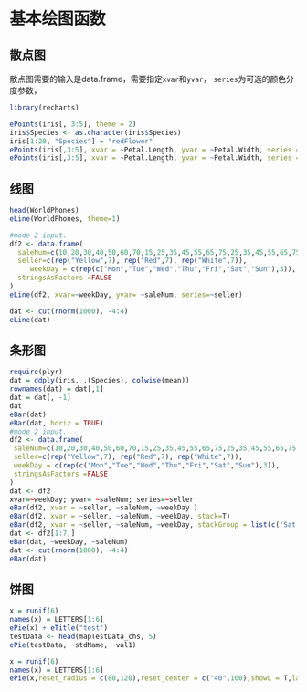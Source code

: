 # 基本绘图函数 {#baseFunction}

## 散点图

散点图需要的输入是data.frame，需要指定`xvar`和`yvar`， `series`为可选的颜色分度参数，

```r
library(recharts)
```


```r
ePoints(iris[, 3:5], theme = 2)
iris$Species <- as.character(iris$Species)
iris[1:20, "Species"] = "redFlower"
ePoints(iris[,3:5], xvar = ~Petal.Length, yvar = ~Petal.Width, series = ~Species, theme = 1)
ePoints(iris[,3:5], xvar = ~Petal.Length, yvar = ~Petal.Width, series = ~Species, theme = 6)
```




## 线图

```r
head(WorldPhones)
eLine(WorldPhones, theme=1)
```
```r
#mode 2 input.
df2 <- data.frame(
  saleNum=c(10,20,30,40,50,60,70,15,25,35,45,55,65,75,25,35,45,55,65,75,85),
  seller=c(rep("Yellow",7), rep("Red",7), rep("White",7)),
	 weekDay = c(rep(c("Mon","Tue","Wed","Thu","Fri","Sat","Sun"),3)),
  stringsAsFactors =FALSE
)
eLine(df2, xvar=~weekDay, yvar= ~saleNum, series=~seller)

dat <- cut(rnorm(1000), -4:4)
eLine(dat)
```


## 条形图
```r
require(plyr)
dat = ddply(iris, .(Species), colwise(mean))  
rownames(dat) = dat[,1]
dat = dat[, -1]
dat
eBar(dat)
eBar(dat, horiz = TRUE)
#mode 2 input.
df2 <- data.frame(
 saleNum=c(10,20,30,40,50,60,70,15,25,35,45,55,65,75,25,35,45,55,65,75,85),
 seller=c(rep("Yellow",7), rep("Red",7), rep("White",7)),
 weekDay = c(rep(c("Mon","Tue","Wed","Thu","Fri","Sat","Sun"),3)),
 stringsAsFactors =FALSE
)
dat <- df2
xvar=~weekDay; yvar= ~saleNum; series=~seller
eBar(df2, xvar = ~seller, ~saleNum, ~weekDay )
eBar(df2, xvar = ~seller, ~saleNum, ~weekDay, stack=T)
eBar(df2, xvar = ~seller, ~saleNum, ~weekDay, stackGroup = list(c('Sat','Sun')))
dat <- df2[1:7,]
eBar(dat, ~weekDay, ~saleNum)
dat <- cut(rnorm(1000), -4:4)
eBar(dat)

```

## 饼图
```r
x = runif(6)
names(x) = LETTERS[1:6]
ePie(x) + eTitle("test")
testData <- head(mapTestData_chs, 5)
ePie(testData, ~stdName, ~val1)
```

```r
x = runif(6)
names(x) = LETTERS[1:6]
ePie(x,reset_radius = c(80,120),reset_center = c("40",100),showL = T,labelformatter = "{b}:{c}")
```
